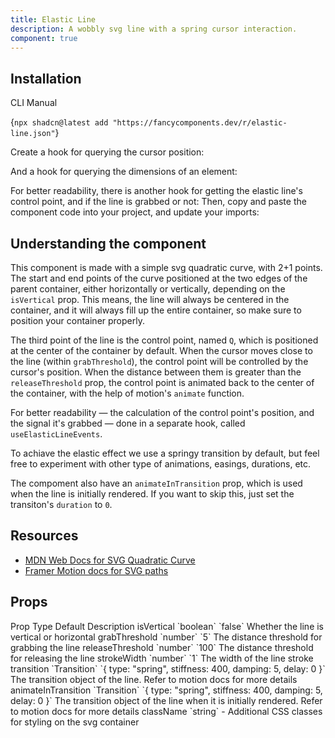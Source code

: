```yaml
---
title: Elastic Line
description: A wobbly svg line with a spring cursor interaction.
component: true
---
```


<ComponentPreview name="elastic-line-demo" />

## Installation

<Tabs defaultValue="cli">

<TabsList>
  <TabsTrigger value="cli">CLI</TabsTrigger>
  <TabsTrigger value="manual">Manual</TabsTrigger>
</TabsList>
<TabsContent value="cli">

<CodeBlockWrapper language="bash">{`npx shadcn@latest add "https://fancycomponents.dev/r/elastic-line.json"`}</CodeBlockWrapper>

</TabsContent>
<TabsContent value="manual">

<Steps>

<Step>Create a hook for querying the cursor position:</Step>

<ComponentSource name="use-mouse-position" />

<Step>And a hook for querying the dimensions of an element:</Step>

<ComponentSource name="use-dimensions" />

<Step>
  For better readability, there is another hook for getting the elastic line's
  control point, and if the line is grabbed or not:
</Step>

<ComponentSource name="use-elastic-line-events" />

<Step>
  Then, copy and paste the component code into your project, and update your
  imports:
</Step>

<ComponentSource name="elastic-line" />

</Steps>

</TabsContent>
</Tabs>

## Understanding the component

This component is made with a simple svg quadratic curve, with 2+1 points. The start and end points of the curve positioned at the two edges of the parent container, either horizontally or vertically, depending on the `isVertical` prop. This means, the line will always be centered in the container, and it will always fill up the entire container, so make sure to position your container properly.

The third point of the line is the control point, named `Q`, which is positioned at the center of the container by default. When the cursor moves close to the line (within `grabThreshold`), the control point will be controlled by the cursor's position. When the distance between them is greater than the `releaseThreshold` prop, the control point is animated back to the center of the container, with the help of motion's `animate` function.

For better readability — the calculation of the control point's position, and the signal it's grabbed — done in a separate hook, called `useElasticLineEvents`.

To achiave the elastic effect we use a springy transition by default, but feel free to experiment with other type of animations, easings, durations, etc.

The compoment also have an `animateInTransition` prop, which is used when the line is initially rendered. If you want to skip this, just set the transiton's `duration` to `0`.

## Resources

- [MDN Web Docs for SVG Quadratic Curve](https://developer.mozilla.org/en-US/docs/Web/SVG/Tutorial/Paths)
- [Framer Motion docs for SVG paths](https://www.framer.com/motion/component/#%23%23svg-line-drawing/)

## Props

<Table>
  <TableHeader>
    <TableRow>
      <TableHead>Prop</TableHead>
      <TableHead>Type</TableHead>
      <TableHead>Default</TableHead>
      <TableHead>Description</TableHead>
    </TableRow>
  </TableHeader>
  <TableBody>
    <TableRow>
      <TableCell>isVertical</TableCell>
      <TableCell>`boolean`</TableCell>
      <TableCell>`false`</TableCell>
      <TableCell>Whether the line is vertical or horizontal</TableCell>
    </TableRow>
    <TableRow>
      <TableCell>grabThreshold</TableCell>
      <TableCell>`number`</TableCell>
      <TableCell>`5`</TableCell>
      <TableCell>The distance threshold for grabbing the line</TableCell>
    </TableRow>
    <TableRow>
      <TableCell>releaseThreshold</TableCell>
      <TableCell>`number`</TableCell>
      <TableCell>`100`</TableCell>
      <TableCell>The distance threshold for releasing the line</TableCell>
    </TableRow>
    <TableRow>
      <TableCell>strokeWidth</TableCell>
      <TableCell>`number`</TableCell>
      <TableCell>`1`</TableCell>
      <TableCell>The width of the line stroke</TableCell>
    </TableRow>
    <TableRow>
      <TableCell>transition</TableCell>
      <TableCell>`Transition`</TableCell>
      <TableCell>`{ type: "spring", stiffness: 400, damping: 5, delay: 0 }`</TableCell>
      <TableCell>The transition object of the line. Refer to motion docs for more details</TableCell>
    </TableRow>
    <TableRow>
      <TableCell>animateInTransition</TableCell>
      <TableCell>`Transition`</TableCell>
      <TableCell>`{ type: "spring", stiffness: 400, damping: 5, delay: 0 }`</TableCell>
      <TableCell>The transition object of the line when it is initially rendered. Refer to motion docs for more details</TableCell>
    </TableRow>
    <TableRow>
      <TableCell>className</TableCell>
      <TableCell>`string`</TableCell>
      <TableCell>-</TableCell>
      <TableCell>Additional CSS classes for styling on the svg container</TableCell>
    </TableRow>
  </TableBody>
</Table>
